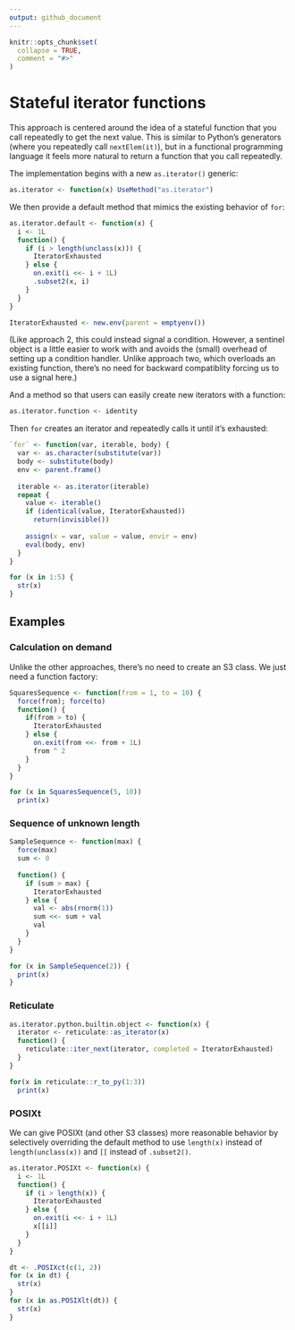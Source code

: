 ```yaml
---
output: github_document
---
```


<!-- README.md is generated from README.Rmd. Please edit that file -->

```r
knitr::opts_chunk$set(
  collapse = TRUE,
  comment = "#>"
)
```

# Stateful iterator functions

This approach is centered around the idea of a stateful function that
you call repeatedly to get the next value. This is similar to Python's
generators (where you repeatedly call `nextElem(it)`), but in a
functional programming language it feels more natural to return a
function that you call repeatedly.

The implementation begins with a new `as.iterator()` generic:

```r
as.iterator <- function(x) UseMethod("as.iterator")
```

We then provide a default method that mimics the existing behavior of
`for`:

```r
as.iterator.default <- function(x) {
  i <- 1L
  function() {
    if (i > length(unclass(x))) {
      IteratorExhausted
    } else {
      on.exit(i <<- i + 1L)
      .subset2(x, i)
    }
  }
}

IteratorExhausted <- new.env(parent = emptyenv())
```

(Like approach 2, this could instead signal a condition. However, a
sentinel object is a little easier to work with and avoids the (small)
overhead of setting up a condition handler. Unlike approach two, which
overloads an existing function, there's no need for backward
compatiblity forcing us to use a signal here.)

And a method so that users can easily create new iterators with a
function:

```r
as.iterator.function <- identity
```

Then `for` creates an iterator and repeatedly calls it until it's
exhausted:

```r
`for` <- function(var, iterable, body) {
  var <- as.character(substitute(var))
  body <- substitute(body)
  env <- parent.frame()
  
  iterable <- as.iterator(iterable)
  repeat {
    value <- iterable()
    if (identical(value, IteratorExhausted))
      return(invisible())
    
    assign(x = var, value = value, envir = env)
    eval(body, env)
  }
}

for (x in 1:5) {
  str(x)
}
```

## Examples

### Calculation on demand

Unlike the other approaches, there's no need to create an S3 class. We
just need a function factory:

```r
SquaresSequence <- function(from = 1, to = 10) {
  force(from); force(to)
  function() {
    if(from > to) {
      IteratorExhausted
    } else {
      on.exit(from <<- from + 1L)
      from ^ 2
    }
  }
}

for (x in SquaresSequence(5, 10))
  print(x)
```

### Sequence of unknown length

```r
SampleSequence <- function(max) {
  force(max)
  sum <- 0
  
  function() {
    if (sum > max) {
      IteratorExhausted
    } else {
      val <- abs(rnorm(1))
      sum <<- sum + val
      val
    }
  }
}

for (x in SampleSequence(2)) {
  print(x)
}
```

### Reticulate

```r
as.iterator.python.builtin.object <- function(x) {
  iterator <- reticulate::as_iterator(x)
  function() {
    reticulate::iter_next(iterator, completed = IteratorExhausted)
  }
}

for(x in reticulate::r_to_py(1:3))
  print(x)
```

### POSIXt

We can give POSIXt (and other S3 classes) more reasonable behavior by
selectively overriding the default method to use `length(x)` instead of
`length(unclass(x))` and `[[` instead of `.subset2()`.

```r
as.iterator.POSIXt <- function(x) {
  i <- 1L
  function() {
    if (i > length(x)) {
      IteratorExhausted
    } else {
      on.exit(i <<- i + 1L)
      x[[i]]
    }
  }
}

dt <- .POSIXct(c(1, 2))
for (x in dt) {
  str(x)
}
for (x in as.POSIXlt(dt)) {
  str(x)
}
```
